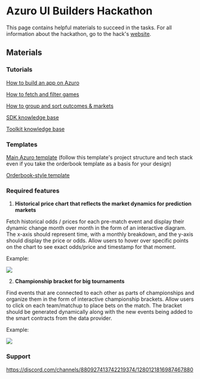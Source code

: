 
# Azuro UI Builders Hackathon 

This page contains helpful materials to succeed in the tasks. For all information about the hackathon, go to the hack's [website](https://hub.azuro.org/azuro-ui-builders-hackathon).

## Materials

### Tutorials

[How to build an app on Azuro](https://gem.azuro.org/hub/apps/guides/tutorial)

[How to fetch and filter games](https://gem.azuro.org/hub/apps/guides/advanced/prematch/get-games)

[How to group and sort outcomes & markets](https://gem.azuro.org/hub/apps/guides/advanced/prematch/markets-and-outcomes)

[SDK knowledge base](https://gem.azuro.org/hub/apps/sdk/overview)

[Toolkit knowledge base](https://gem.azuro.org/hub/apps/toolkit/overview)

### Templates

[Main Azuro template](https://github.com/Azuro-protocol/example-app) (follow this template's project structure and tech stack even if you take the orderbook template as a basis for your design)

[Orderbook-style template](https://github.com/Azuro-protocol/example-orderbook-app)

### Required features

1. **Historical price chart that reflects the market dynamics for prediction markets**

Fetch historical odds / prices for each pre-match event and display their dynamic change month over month in the form of an interactive diagram. The x-axis should represent time, with a monthly breakdown, and the y-axis should display the price or odds. Allow users to hover over specific points on the chart to see exact odds/price and timestamp for that moment.

Example:

<Image
  src="/images/community/historical.png"
  width={2000}
  height={700}
/>

2. **Championship bracket for big tournaments**

Find events that are connected to each other as parts of championships and organize them in the form of interactive championship brackets. Allow users to click on each team/matchup to place bets on the match. The bracket should be generated dynamically along with the new events being added to the smart contracts from the data provider.

Example:

<Image
  src="/images/community/bracket.png"
  width={2000}
  height={700}
/>

### Support

https://discord.com/channels/880927413742219374/1280121816987467880